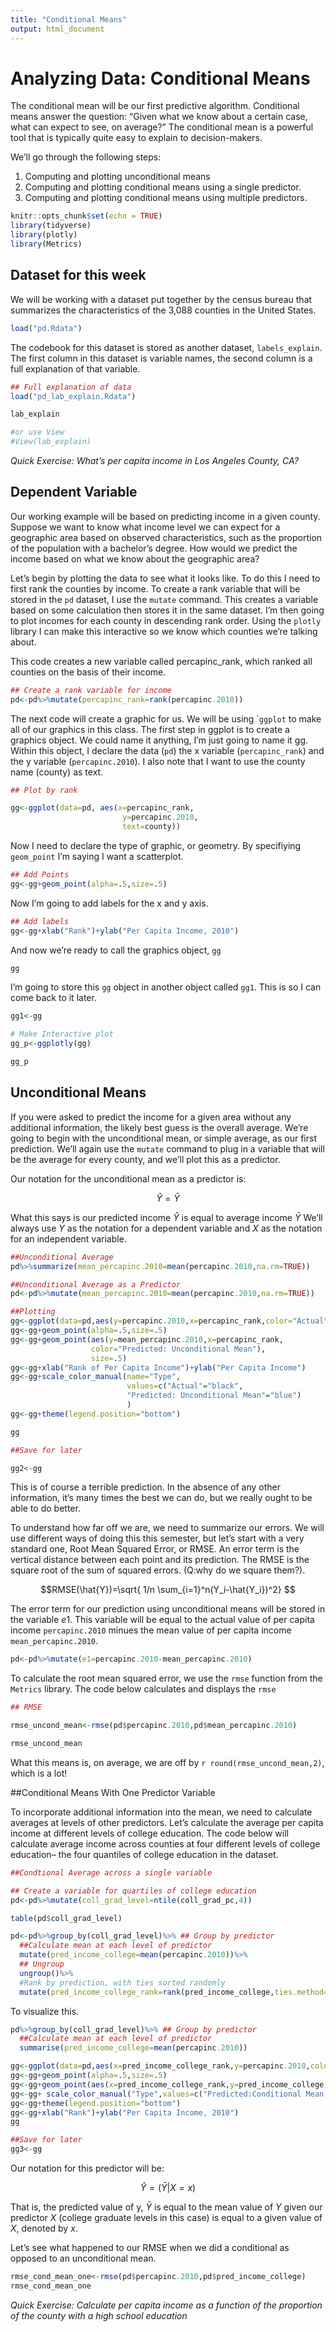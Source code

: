 ```yaml
---
title: "Conditional Means"
output: html_document
---
```


# Analyzing Data: Conditional Means

The conditional mean will be our first predictive algorithm. Conditional means answer the question: "Given what we know about a certain case, what can expect to see, on average?" The conditional mean is a powerful tool that is typically quite easy to explain to decision-makers. 

We'll go through the following steps:

1. Computing and plotting unconditional means
2. Computing and plotting conditional means using a single predictor.
3. Computing and plotting conditional means using multiple predictors. 


```r
knitr::opts_chunk$set(echo = TRUE)
library(tidyverse)
library(plotly)
library(Metrics)
```

## Dataset for this week

We will be working with a dataset put together by the census bureau that summarizes the characteristics of the 3,088 counties in the United States. 

```r
load("pd.Rdata")
```

The codebook for this dataset is stored as another dataset, `labels_explain`. The first column in this dataset is variable names, the second column is a full explanation of that variable. 

```r

## Full explanation of data
load("pd_lab_explain.Rdata")

lab_explain

#or use View
#View(lab_explain)
```

*Quick Exercise: What's per capita income in Los Angeles County, CA?*

## Dependent Variable

Our working example will be based on predicting income in a given county. Suppose we want to know what income level we can expect for a geographic area based on observed characteristics, such as the proportion of the population with a bachelor's degree. How would we predict the income based on what we know about the geographic area? 

Let's begin by plotting the data to see what it looks like. To do this I need to first rank the counties by income. To create a rank variable that will be stored in the `pd` dataset, I use the `mutate` command. This creates a variable based on some calculation then stores it in the same dataset. I'm then going to plot incomes for each county in descending rank order. Using the `plotly` library I can make this interactive so we know which counties we're talking about. 


This code creates a new variable called percapinc_rank, which ranked all counties on the basis of their income.
```r
## Create a rank variable for income 
pd<-pd%>%mutate(percapinc_rank=rank(percapinc.2010))
```


The next code will create a graphic for us. We will be using ``ggplot` to make all of our graphics in this class. The first step in ggplot is to create a graphics object. We could name it anything, I'm just going to name it gg. Within this object, I declare the data (`pd`) the x variable (`percapinc_rank`) and the y variable (`percapinc.2010`). I also note that I want to use the county name (county) as text. 

```r
## Plot by rank

gg<-ggplot(data=pd, aes(x=percapinc_rank,
                         y=percapinc.2010,
                         text=county))
```

Now I need to declare the type of graphic, or geometry. By specifiying `geom_point` I'm saying I want a scatterplot.
```r
## Add Points
gg<-gg+geom_point(alpha=.5,size=.5)
```

Now I'm going to add labels for the x and y axis. 
```r
## Add labels
gg<-gg+xlab("Rank")+ylab("Per Capita Income, 2010")
```


And now we're ready to call the graphics object, `gg`
```r
gg
```

I'm going to store this `gg` object in another object called `gg1`. This is so I can come back to it later. 
```r
gg1<-gg
```



```r
# Make Interactive plot
gg_p<-ggplotly(gg)

gg_p
```


## Unconditional Means

If you were asked to predict the income for a given area without any additional information, the likely best guess is the overall average. We're going to begin with the unconditional mean, or simple average, as our first prediction. We'll again use the `mutate` command to plug in a variable that will be the average for every county, and we'll plot this as a predictor.  

Our notation for the unconditional mean as a predictor is:

$$\hat{Y}=\bar{Y} $$

What this says is our predicted income $\hat{Y}$ is equal to average income $\bar{Y}$ We'll always use $Y$ as the notation for a dependent variable and $X$ as the notation for an independent variable. 

```r

##Unconditional Average
pd%>%summarize(mean_percapinc.2010=mean(percapinc.2010,na.rm=TRUE))

##Unconditional Average as a Predictor
pd<-pd%>%mutate(mean_percapinc.2010=mean(percapinc.2010,na.rm=TRUE))

##Plotting
gg<-ggplot(data=pd,aes(y=percapinc.2010,x=percapinc_rank,color="Actual"))
gg<-gg+geom_point(alpha=.5,size=.5)
gg<-gg+geom_point(aes(y=mean_percapinc.2010,x=percapinc_rank,
                  color="Predicted: Unconditional Mean"),
                  size=.5)
gg<-gg+xlab("Rank of Per Capita Income")+ylab("Per Capita Income")
gg<-gg+scale_color_manual(name="Type",
                          values=c("Actual"="black",
                          "Predicted: Unconditional Mean"="blue")
                          )
gg<-gg+theme(legend.position="bottom")

gg

##Save for later

gg2<-gg

```

This is of course a terrible prediction. In the absence of any other information, it's many times the best we can do, but we really ought to be able to do better. 

To understand how far off we are, we need to summarize our errors. We will use different ways of doing this this semester, but let's start with a very standard one, Root Mean Squared Error, or RMSE. An error term is the vertical distance between each point and its prediction. The RMSE is the square root of the sum of squared errors. (Q:why do we square them?). 

$$RMSE(\hat{Y})=\sqrt{ 1/n \sum_{i=1}^n(Y_i-\hat{Y_i})^2} $$

The error term for our prediction using unconditional means will be stored in the variable $e1$. This variable will be equal to the actual value of per capita income `percapinc.2010` minues the mean value of per capita income `mean_percapinc.2010`. 

```r
pd<-pd%>%mutate(e1=percapinc.2010-mean_percapinc.2010)
```

To calculate the root mean squared error, we use the `rmse` function from the `Metrics` library. The code below calculates and displays the `rmse`
```r
## RMSE

rmse_uncond_mean<-rmse(pd$percapinc.2010,pd$mean_percapinc.2010)

rmse_uncond_mean
```

What this means is, on average, we are off by `r round(rmse_uncond_mean,2)`, which is a lot!

##Conditional Means With One Predictor Variable

To incorporate additional information into the mean, we need to calculate averages at levels of other predictors. Let's calculate the average per capita income at different levels of college education. The code below will calculate average income across counties at four different levels of college education-- the four quantiles of college education in the dataset. 

```r
##Condtional Average across a single variable

## Create a variable for quartiles of college education
pd<-pd%>%mutate(coll_grad_level=ntile(coll_grad_pc,4))

table(pd$coll_grad_level)

pd<-pd%>%group_by(coll_grad_level)%>% ## Group by predictor
  ##Calculate mean at each level of predictor
  mutate(pred_income_college=mean(percapinc.2010))%>% 
  ## Ungroup
  ungroup()%>% 
  #Rank by prediction, with ties sorted randomly
  mutate(pred_income_college_rank=rank(pred_income_college,ties.method="random"))
```

To visualize this. 

```r
pd%>%group_by(coll_grad_level)%>% ## Group by predictor
  ##Calculate mean at each level of predictor
  summarise(pred_income_college=mean(percapinc.2010))

gg<-ggplot(data=pd,aes(x=pred_income_college_rank,y=percapinc.2010,color="Actual"))
gg<-gg+geom_point(alpha=.5,size=.5)
gg<-gg+geom_point(aes(x=pred_income_college_rank,y=pred_income_college,color="Predicted:Conditional Mean, 1 var"))
gg<-gg+ scale_color_manual("Type",values=c("Predicted:Conditional Mean, 1 var"="red","Actual"="black"))
gg<-gg+theme(legend.position="bottom")
gg<-gg+xlab("Rank")+ylab("Per Capita Income, 2010")
gg

##Save for later
gg3<-gg

```

Our notation for this predictor will be:

$$\hat{Y}=(\bar{Y}|X=x) $$

That is, the predicted value of y, $\bar{Y}$ is equal to the mean value of $Y$ given our predictor $X$ (college graduate levels in this case) is equal to a given value of $X$, denoted by $x$. 

Let's see what happened to our RMSE when we did a conditional as opposed to an unconditional mean. 
```r
rmse_cond_mean_one<-rmse(pd$percapinc.2010,pd$pred_income_college)
rmse_cond_mean_one
```


*Quick Exercise: Calculate per capita income as a function of the proportion of the county with a high school education*
